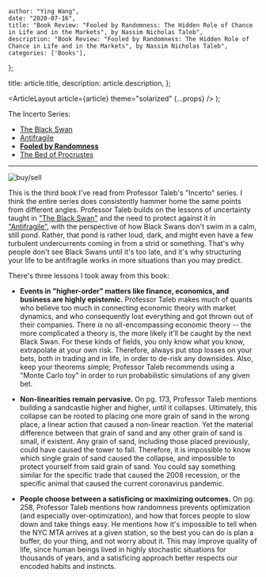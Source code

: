 
    author: "Ying Wang",
    date: "2020-07-16",
    title: "Book Review: "Fooled by Randomness: The Hidden Role of Chance in Life and in the Markets", by Nassim Nicholas Taleb",
    description: "Book Review: "Fooled by Randomness: The Hidden Role of Chance in Life and in the Markets", by Nassim Nicholas Taleb",
    categories: ['Books'],
};

  title: article.title,
  description: article.description,
};

  <ArticleLayout article={article} theme="solarized" {...props} />
);

The Incerto Series:

- [The Black Swan](/posts/2020/04/09/the_black_swan)
- [Antifragile](/posts/2020/05/06/antifragile)
- [**Fooled by Randomness**](/posts/2020/07/16/fooled_by_randomness)
- [The Bed of Procrustes](/posts/2020/07/17/the_bed_of_procrustes)

---

![buy/sell](/img/posts/2020/07/16/fooled_by_randomness_1.png)

This is the third book I've read from Professor Taleb's "Incerto" series. I
think the entire series does consistently hammer home the same points from
different angles. Professor Taleb builds on the lessons of uncertainty taught in
["The Black Swan"](/posts/2020/04/09/the_black_swan) and the need to protect
against it in ["Antifragile"](/posts/2020/05/06/antifragile), with the
perspective of how Black Swans don't swim in a calm, still pond. Rather, that
pond is rather loud, dark, and might even have a few turbulent undercurrents
coming in from a strid or something. That's why people don't see Black Swans
until it's too late, and it's why structuring your life to be antifragile works
in more situations than you may predict.

There's three lessons I took away from this book:

- **Events in "higher-order" matters like finance, economics, and business are
  highly epistemic.** Professor Taleb makes much of quants who believe too
  much in connecting economic theory with market dynamics, and who
  consequently lost everything and got thrown out of their companies. There
  _is_ no all-encompassing economic theory -- the more complicated a theory
  is, the more likely it'll be caught by the next Black Swan. For these kinds
  of fields, you only know what you know, extrapolate at your own risk.
  Therefore, always put stop losses on your bets, both in trading and in life,
  in order to de-risk any downsides. Also, keep your theorems simple;
  Professor Taleb recommends using a "Monte Carlo toy" in order to run
  probabilistic simulations of any given bet.

- **Non-linearities remain pervasive.** On pg. 173, Professor Taleb mentions
  building a sandcastle higher and higher, until it collapses. Ultimately,
  this collapse can be rooted to placing one more grain of sand in the wrong
  place, a linear action that caused a non-linear reaction. Yet the material
  difference between that grain of sand and any other grain of sand is small,
  if existent. Any grain of sand, including those placed previously, could
  have caused the tower to fall. Therefore, it is impossible to know which
  single grain of sand caused the collapse, and impossible to protect yourself
  from said grain of sand. You could say something similar for the specific
  trade that caused the 2008 recession, or the specific animal that caused the
  current coronavirus pandemic.

- **People choose between a satisficing or maximizing outcomes.** On pg. 258,
  Professor Taleb mentions how randomness prevents optimization (and
  especially over-optimization), and how that forces people to slow down and
  take things easy. He mentions how it's impossible to tell when the NYC MTA
  arrives at a given station, so the best you can do is plan a buffer, do your
  thing, and not worry about it. This may improve quality of life, since human
  beings lived in highly stochastic situations for thousands of years, and a
  satisficing approach better respects our encoded habits and instincts.
